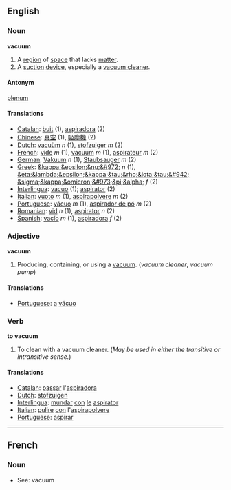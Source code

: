 == English ==

=== Noun ===
'''vacuum'''

#A [[region]] of [[space]] that lacks [[matter]].
#A [[suction]] [[device]], especially a [[vacuum cleaner]].

==== Antonym ====
[[plenum]]

==== Translations ====
*[[Catalan]]: [[buit]] (1), [[aspiradora]] (2)
*[[Chinese]]: [[真空]] (1), [[吸塵機]] (2)
*[[Dutch]]: [[vacuüm]] ''n'' (1), [[stofzuiger]] ''m'' (2)
*[[French]]: [[vide]] ''m'' (1), [[vacuum#French|vacuum]] ''m'' (1), [[aspirateur]] ''m'' (2)
*[[German]]: [[Vakuum]] ''n'' (1), [[Staubsauger]] ''m'' (2)
*[[Greek]]: [[&kappa;&epsilon;&nu;&#972;]] ''n'' (1), [[&eta;&lambda;&epsilon;&kappa;&tau;&rho;&iota;&tau;&#942; &sigma;&kappa;&omicron;&#973;&pi;&alpha;]] ''f'' (2)
*[[Interlingua]]: [[vacuo]] (1); [[aspirator]] (2)
*[[Italian]]: [[vuoto]] ''m'' (1), [[aspirapolvere]] ''m'' (2)
*[[Portuguese]]: [[vácuo]] ''m'' (1), [[aspirador de pó]] ''m'' (2)
*[[Romanian]]: [[vid]] ''n'' (1), [[aspirator]] ''n'' (2)
*[[Spanish]]: [[vacío]] ''m'' (1), [[aspiradora]] ''f'' (2)

=== Adjective ===
'''vacuum'''
#Producing, containing, or using a [[vacuum]]. (''vacuum cleaner'', ''vacuum pump'')
==== Translations ====
*[[Portuguese]]: [[a]] [[vácuo]]
=== Verb ===
'''to vacuum'''

#To clean with a vacuum cleaner.  (''May be used in either the transitive or intransitive sense.'')

==== Translations ====
*[[Catalan]]: [[passar]] l'[[aspiradora]]
*[[Dutch]]: [[stofzuigen]]
*[[Interlingua]]: [[mundar]] [[con]] [[le]] [[aspirator]]
*[[Italian]]: [[pulire]] [[con]] l'[[aspirapolvere]]
*[[Portuguese]]: [[aspirar]]

----

==French==

===Noun===

*See: vacuum